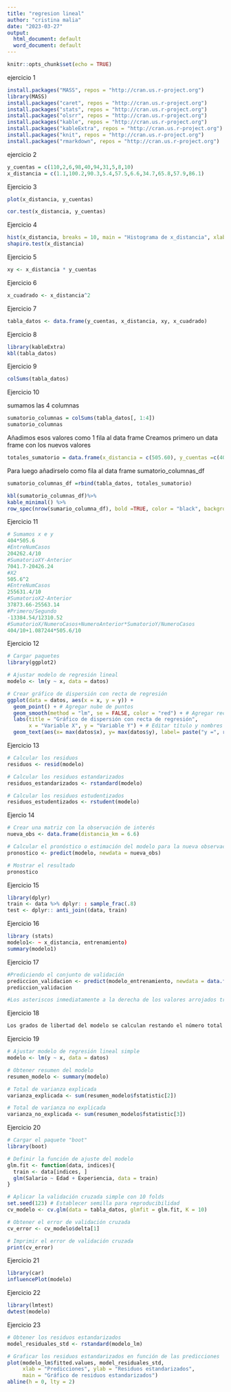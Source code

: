 ```yaml
---
title: "regresion lineal"
author: "cristina malia"
date: "2023-03-27"
output:
  html_document: default
  word_document: default
---
```


```r
knitr::opts_chunk$set(echo = TRUE)
```

ejercicio 1 

```r
install.packages("MASS", repos = "http://cran.us.r-project.org")
library(MASS)
install.packages("caret", repos = "http://cran.us.r-project.org")
install.packages("stats", repos = "http://cran.us.r-project.org")
install.packages("olsrr", repos = "http://cran.us.r-project.org")
install.packages("kable", repos = "http://cran.us.r-project.org")
install.packages("kableExtra", repos = "http://cran.us.r-project.org")
install.packages("knit", repos = "http://cran.us.r-project.org")
install.packages("rmarkdown", repos = "http://cran.us.r-project.org")
```
ejercicio 2

```r
y_cuentas = c(110,2,6,98,40,94,31,5,8,10)
x_distancia = c(1.1,100.2,90.3,5.4,57.5,6.6,34.7,65.8,57.9,86.1)

```

Ejercicio 3

```r
plot(x_distancia, y_cuentas)
```
```r
cor.test(x_distancia, y_cuentas)
```
Ejercicio 4
```r
hist(x_distancia, breaks = 10, main = "Histograma de x_distancia", xlab = "Distancia")
shapiro.test(x_distancia)

```
Ejercicio 5

```r
xy <- x_distancia * y_cuentas

```
Ejercicio 6

```r
x_cuadrado <- x_distancia^2

```

Ejercicio 7

```r
tabla_datos <- data.frame(y_cuentas, x_distancia, xy, x_cuadrado)

```
Ejercicio 8
```r
library(kableExtra)
kbl(tabla_datos)
```
Ejercicio 9

```r
colSums(tabla_datos)

```
Ejercicio 10

sumamos las 4 columnas

```r
sumatorio_columnas = colSums(tabla_datos[, 1:4])
sumatorio_columnas
```

Añadimos esos valores como 1 fila al data frame
Creamos primero un data frame con los nuevos valores
```r
totales_sumatorio = data.frame(x_distancia = c(505.60), y_cuentas =c(404.00), xy = c(7041.70), x_cuadrado =c(37873.66))
```
Para luego añadirselo como fila al data frame sumatorio_columnas_df
```r
sumatorio_columnas_df =rbind(tabla_datos, totales_sumatorio)

kbl(sumatorio_columnas_df)%>%
kable_minimal() %>%
row_spec(nrow(sumario_columna_df), bold =TRUE, color = "black", background = "white")
```

Ejercicio 11

```r
# Sumamos x e y
404*505.6
#EntreNumCasos
204262.4/10
#SumatorioXY-Anterior
7041.7-20426.24
#X2
505.6^2
#EntreNumCasos
255631.4/10
#SumatorioX2-Anterior
37873.66-25563.14
#Primero/Segundo
-13384.54/12310.52
#SumatorioX/NumeroCasos+NumeroAnterior*SumatorioY/NumeroCasos
404/10+1.087244*505.6/10
```
Ejercicio 12

```r
# Cargar paquetes
library(ggplot2)

# Ajustar modelo de regresión lineal
modelo <- lm(y ~ x, data = datos)

# Crear gráfico de dispersión con recta de regresión
ggplot(data = datos, aes(x = x, y = y)) +
  geom_point() + # Agregar nube de puntos
  geom_smooth(method = "lm", se = FALSE, color = "red") + # Agregar recta de regresión
  labs(title = "Gráfico de dispersión con recta de regresión",
       x = "Variable X", y = "Variable Y") + # Editar título y nombres de ejes
  geom_text(aes(x= max(datos$x), y= max(datos$y), label= paste("y =", round(coef(modelo)[2],2), "x +", round(coef(modelo)[1],2))), hjust= 1, vjust=1) # Agregar la ecuación de la recta de regresión

```

Ejercicio 13

```r
# Calcular los residuos
residuos <- resid(modelo)

# Calcular los residuos estandarizados
residuos_estandarizados <- rstandard(modelo)

# Calcular los residuos estudentizados
residuos_estudentizados <- rstudent(modelo)

```

Ejercio 14

```r
# Crear una matriz con la observación de interés
nueva_obs <- data.frame(distancia_km = 6.6)

# Calcular el pronóstico o estimación del modelo para la nueva observación
pronostico <- predict(modelo, newdata = nueva_obs)

# Mostrar el resultado
pronostico

```






Ejercicio 15
```r
library(dplyr)
train <- data %>% dplyr: : sample_frac(.8)
test <- dplyr:: anti_join((data, train)
```

Ejercicio 16

```r
library (stats)
modelo1<- ~ x_distancia, entrenamiento)
summary(modelo1)
```

Ejercicio 17

```r
#Prediciendo el conjunto de validación
prediccion_validacion <- predict(modelo_entrenamiento, newdata = data.frame(x_distancia_validacion))
prediccion_validacion

#Los asteriscos inmediatamente a la derecha de los valores arrojados tras ajustar el modelo, son usados para indicar los intervalos de confianza. Estos intervalos de confianza, a su vez, nos muestran la incertidumbre que hay en los valores estimados por el modelo.
```

Ejercicio 18
```r

Los grados de libertad del modelo se calculan restando el número total de parámetros estimados en el modelo del número total de observaciones. En otras palabras, los grados de libertad son el número de observaciones menos el número de parámetros estimados. Por ejemplo, si el modelo tiene 5 parámetros estimados y hay 10 observaciones, entonces los grados de libertad del modelo serán 5.
```

Ejercicio 19
```r
# Ajustar modelo de regresión lineal simple
modelo <- lm(y ~ x, data = datos)

# Obtener resumen del modelo
resumen_modelo <- summary(modelo)

# Total de varianza explicada
varianza_explicada <- sum(resumen_modelo$fstatistic[2])

# Total de varianza no explicada
varianza_no_explicada <- sum(resumen_modelo$fstatistic[3])


```
Ejercicio 20

```r
# Cargar el paquete "boot"
library(boot)

# Definir la función de ajuste del modelo
glm.fit <- function(data, indices){
  train <- data[indices, ]
  glm(Salario ~ Edad + Experiencia, data = train)
}

# Aplicar la validación cruzada simple con 10 folds
set.seed(123) # Establecer semilla para reproducibilidad
cv_modelo <- cv.glm(data = tabla_datos, glmfit = glm.fit, K = 10)

# Obtener el error de validación cruzada
cv_error <- cv_modelo$delta[1]

# Imprimir el error de validación cruzada
print(cv_error)

```

Ejercicio 21

```r
library(car)
influencePlot(modelo)

```

Ejercicio 22

```r
library(lmtest)
dwtest(modelo)

```

Ejercicio 23

```r
# Obtener los residuos estandarizados
model_residuales_std <- rstandard(modelo_lm)

# Graficar los residuos estandarizados en función de las predicciones
plot(modelo_lm$fitted.values, model_residuales_std, 
     xlab = "Predicciones", ylab = "Residuos estandarizados",
     main = "Gráfico de residuos estandarizados")
abline(h = 0, lty = 2)

```























